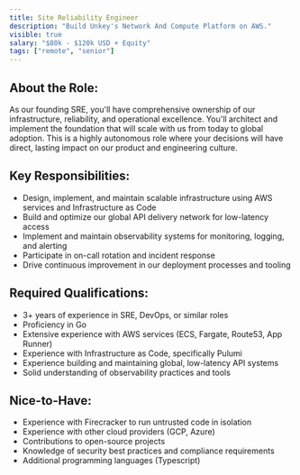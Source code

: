 ```yaml
---
title: Site Reliability Engineer
description: "Build Unkey's Network And Compute Platform on AWS."
visible: true
salary: "$80k - $120k USD + Equity"
tags: ["remote", "senior"]
---
```




## About the Role:

As our founding SRE, you'll have comprehensive ownership of our infrastructure, reliability, and operational excellence. You'll architect and implement the foundation that will scale with us from today to global adoption. This is a highly autonomous role where your decisions will have direct, lasting impact on our product and engineering culture.

## Key Responsibilities:

- Design, implement, and maintain scalable infrastructure using AWS services and Infrastructure as Code
- Build and optimize our global API delivery network for low-latency access
- Implement and maintain observability systems for monitoring, logging, and alerting
- Participate in on-call rotation and incident response
- Drive continuous improvement in our deployment processes and tooling

## Required Qualifications:

- 3+ years of experience in SRE, DevOps, or similar roles
- Proficiency in Go
- Extensive experience with AWS services (ECS, Fargate, Route53, App Runner)
- Experience with Infrastructure as Code, specifically Pulumi
- Experience building and maintaining global, low-latency API systems
- Solid understanding of observability practices and tools

## Nice-to-Have:

- Experience with Firecracker to run untrusted code in isolation
- Experience with other cloud providers (GCP, Azure)
- Contributions to open-source projects
- Knowledge of security best practices and compliance requirements
- Additional programming languages (Typescript)
